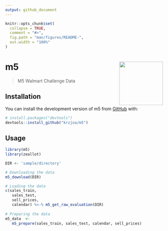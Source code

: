```yaml
---
output: github_document
---
```


<!-- README.md is generated from README.Rmd. Please edit that file -->

```r
knitr::opts_chunk$set(
  collapse = TRUE,
  comment = "#>",
  fig.path = "man/figures/README-",
  out.width = "100%"
)
```

# m5 <img src='man/figures/logo-small.png' align="right" height="139" />

> M5 Walmart Challenge Data

## Installation

You can install the development version of m5 from [GitHub](https://github.com/) with:

``` r
# install.packages("devtools")
devtools::install_github("krzjoa/m5")
```

## Usage

```r
library(m5)
library(zeallot)

DIR <- 'sample/directory'

# Downloading the data
m5_download(DIR)

# Loading the data
c(sales_train,
   sales_test,
   sell_prices,
   calendar) %<-% m5_get_raw_evaluation(DIR)
   
# Preparing the data
m5_data  <-
   m5_prepare(sales_train, sales_test, calendar, sell_prices)
```
